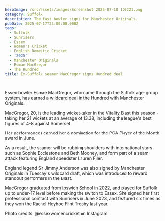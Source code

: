 ```yaml
---
heroImage: /src/assets/images/Screenshot 2025-07-18 170221.png
category: Suffolk
description: The fast bowler signs for Manchester Originals.
pubDate: 2025-07-17T23:00:00.000Z
tags:
  - Suffolk
  - Sunrisers
  - Essex
  - Women's Cricket
  - English Domestic Cricket
  - '2025'
  - Manchester Originals
  - Esmae MacGregor
  - The Hundred
title: Ex-Suffolk seamer MacGregor signs Hundred deal
---
```


##

Essex bowler Esmae MacGregor, who came through the Suffolk age-group system, has earned a wildcard deal in the Hundred with Manchester Originals.

MacGregor, 20, is the leading wicket-taker in the Vitality Blast this season - taking her 21 wickets at an average of 13.38, including the league's best figures of 4-8 against Somerset.

Her performances earned her a nomination for the PCA Player of the Month award in June.

As a result, the seamer will be rubbing shoulders with international stars such as Sophie Ecclestone and Beth Mooney, and form part of a seam attack featuring England speedster Lauren Filer.

England legend Sir Jimmy Anderson was also signed by Manchester Originals in Tuesday's wildcard draft, which was introduced to reward standout performers in the Blast.

MacGregor graduated from Ipswich School in 2022, and played for Suffolk up to under-17 level before making the switch to Essex. She signed her first professional contract with Sunrisers in June 2023, and featured six times as they won the Rachel Heyhoe Flint Trophy last year.

Photo credits: @essexwomencricket on Instagram
